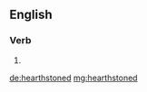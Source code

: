 ==English==

===Verb===
{{head|en}}

# {{en-past of|hearthstone}}

[[de:hearthstoned]]
[[mg:hearthstoned]]